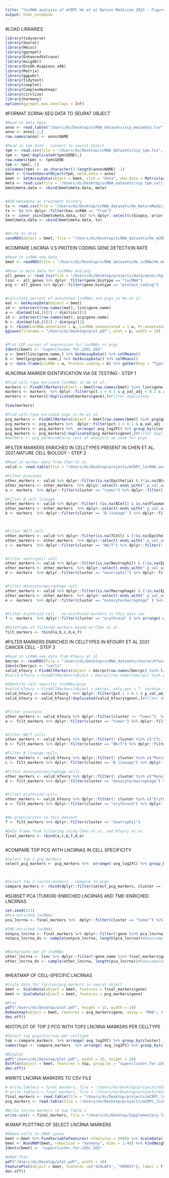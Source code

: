 ```yaml
---
title: "lncRNA analysis of mCRPC He et al Nature Medicine 2021 - Figure 1"
output: html_notebook
---
```

#LOAD LIBRARIES
```r

library(tidyverse)
library(Seurat)
library(Hmisc)
library(ggrepel)
library(EnhancedVolcano)
library(msigdbr)
library(EnsDb.Hsapiens.v86)
library(Matrix)
library(ggpubr)
library(tidytext)
library(cowplot)
library(ComplexHeatmap)
library(circlize)
library(harmony)
options(ggrepel.max.overlaps = Inf)


```

#FORMAT SCRNA-SEQ DATA TO SEURAT OBJECT
```r
#Read in meta data
anno <- read.table("/Users/ds/Desktop/scRNA_datasets/scp_metadata.tsv", sep = "\t", header = T)  
anno <- anno[-1,]
row.names(anno) <- anno$NAME

#Read in tpm data - convert to seurat object
tpm <- read.csv(file = "/Users/ds/Desktop/scRNA_datasets/scp_tpm.tsv", sep = "\t", header = TRUE)
tpm <- tpm[!duplicated(tpm$GENE),]
row.names(tpm) <- tpm$GENE
tpm <- tpm[,-1]
colnames(tpm) <- as.character(1:length(anno$NAME) -1)
bmet <- CreateSeuratObject(tpm, meta.data = anno)
bmet <- SetAssayData(object = bmet, slot = "data", new.data = Matrix(as.matrix(log1p(tpm)), sparse = T))#LogNormalize data slot
meta <- read.csv(file = "/Users/ds/Desktop/scRNA_datasets/scp_tpm_celltypes.csv")
bmet@meta.data <- cbind(bmet@meta.data, meta)


#Add metadata on treatment history
tx <- read.csv(file = "/Users/ds/Desktop/scRNA_datasets/He_NatureMedicine_tx.csv")
tx <- tx %>% dplyr::filter(has.scRNA == "True")
tx <- inner_join(bmet@meta.data, tx) %>% dplyr::select(c(biopsy, prior.enzalutamide, prior.abiraterone, prior.taxane, prior.platinum, prior.sipuleucel.T))
bmet@meta.data <- cbind(bmet@meta.data, tx)


#Write to disk
saveRDS(object = bmet, file = "/Users/ds/Desktop/scRNA_datasets/He_mCRPC.rds")

```



#COMPARE LNCRNA V.S PROTEIN CODING GENE DETECTION RATE
```r
#Read in scRNA-seq data
bmet <- readRDS(file = "/Users/ds/Desktop/scRNA_datasets/He_scRNA/He_mCRPC.rds")

#Read in meta data for lncRNAs and pcg
all_genes <- read_tsv(file = "/Users/ds/Desktop/projects/data/anno//hg38.genes.meta.tsv")
linc <- all_genes %>% dplyr::filter(gene.biotype == "lncRNA")
pcg <- all_genes %>% dplyr::filter(gene.biotype == "protein_coding")


#Calculate percent of annotated lncRNAs and pcgs in He et al. 
mat <- GetAssayData(object = bmet)
id <- intersect(row.names(mat), linc$gene.name)
a <- dim(mat[id,])[1] / dim(linc)[1]
id <- intersect(row.names(mat), pcg$gene.name)
b <- dim(mat[id,])[1] / dim(pcg)[1]
p <- rbind(LncRNA.annotated = a, LncRNA.unannotated = 1-a, Pc.annotated = b, Pc.unnanotated = 1-b) %>% data.frame(Fraction = .) %>% mutate(Type = c("lncRNA", "lncRNA", "Protein.coding", "Protein.coding")) %>% mutate(Group= c("Annotated", "Unannotated", 'Annotated', "Unannotated")) %>% ggplot(aes(x = Type, y = Fraction, fill = Group)) + geom_col(width = 0.5) + scale_fill_manual(values = c("navy", "darkred")) + theme_classic()
ggsave(filename = "/Users/ds/Desktop/plot.pdf", plot = p, width = 10)


#Plot CDF curves of expression for lncRNAs vs pcgs
Idents(bmet) <- "supercluster.for.LDSC.SEG"
a <- bmet[linc$gene.name,] %>% GetAssayData() %>% colMeans() 
b <- bmet[pcg$gene.name,] %>% GetAssayData() %>% colMeans() 
p <- data.frame(LncRNA = a, Protein.coding = b) %>% gather(key = "Type", value = "Average.expression") %>% ggplot(aes(x = Average.expression, color = Type)) + stat_ecdf() + scale_color_manual(values  = c("navy", "darkred")) + theme_classic()

```



#LNCRNA MARKER IDENTIFICATION VIA DE TESTING - STEP 1
```r
#Find cell-type enriched lncRNAs in He et al. 
markers <- FindAllMarkers(object = bmet[row.names(bmet) %in% linc$gene.name,], only.pos = T, verbose = T)
markers <- markers  %>% dplyr::filter(pct.1 > 0.1 & p_val_adj < 0.1 & avg_log2FC> 1) #Filter percent diff, logFC, and adj P value
markers <- markers[!duplicated(markers$gene),]#Filter duplicates

View(markers)

#Find cell-type enriched pcgs in He et al. 
pcg_markers <- FindAllMarkers(object = bmet[row.names(bmet) %in% pcg$gene.name], only.pos = T, verbose = T)
pcg_markers <- pcg_markers %>%  dplyr::filter(pct.1 > 0.1 & p_val_adj < 0.1 & avg_log2FC> 1) 
pcg_markers <- pcg_markers %>%  arrange(-avg_log2FC) %>% group_by(cluster) %>% slice_head(n = 2)   #Filter percent diff, logFC, and adj P value
pcg_markers <- pcg_markers[!duplicated(pcg_markers$gene),]#Filter duplicates
#markers <- pcg_markers#Carry rest of analysis as same for pcgs

```

#FILTER MARKERS ENRICHED IN CELLTYPES PRESENT IN CHEN ET AL. 2021 NATURE CELL BIOLOGY - STEP 2
```r
#Read in marker data from Chen et al. 
valid <- read.table(file = "/Users/ds/Desktop/projects/mCRPC_lncRNA_analysis/data/Manual.Marker.modify.txt", header = T)

#Filter prostate
other_markers <- valid %>% dplyr::filter(is.na(Epithelia) & (!is.na(BCell) | !is.na(DC)   | !is.na(Endothelia) | !is.na(Fibroblast) | !is.na(Macrophage) | !is.na(MastCell) | !is.na(Myofib) |  !is.na(Neutrophil) | !is.na(pDC) | !is.na(PlasmaCell) | !is.na(TCell)   )) 
other_markers <- other_markers  %>% dplyr::select(-ends_with(".p_val_adj")) %>% gather(key  = "Cell", value = "logFC", -markers.gene) %>% group_by(Cell) %>% dplyr::filter(logFC>1) %>% .$markers.gene %>% unique()
a <- markers  %>% dplyr::filter(cluster == "tumor") %>% dplyr::filter(!gene %in% other_markers) %>% arrange(-avg_log2FC) 

#Filter B cell lineage
other_markers <- valid %>% dplyr::filter( (is.na(BCell) & is.na(PlasmaCell))   & (!is.na(Epithelia) | !is.na(DC)   | !is.na(Endothelia) | !is.na(Fibroblast) | !is.na(Macrophage) | !is.na(MastCell) | !is.na(Myofib) |  !is.na(Neutrophil) | !is.na(pDC) |  !is.na(TCell)   )) 
other_markers <- other_markers  %>% dplyr::select(-ends_with(".p_val_adj")) %>% gather(key  = "Cell", value = "logFC", -markers.gene) %>% group_by(Cell) %>% dplyr::filter(logFC>1) %>% .$markers.gene %>% unique()
b <- markers  %>% dplyr::filter(cluster == "B lineage" ) %>% dplyr::filter(! gene %in% other_markers) %>% arrange(-avg_log2FC) 



#Filter NK/T cell
other_markers <- valid %>% dplyr::filter(is.na(TCell) & (!is.na(Epithelia) | !is.na(DC)   | !is.na(Endothelia) | !is.na(Fibroblast) | !is.na(Macrophage) | !is.na(MastCell) | !is.na(Myofib) |  !is.na(Neutrophil) | !is.na(pDC) | !is.na(PlasmaCell) | !is.na(BCell)   )) 
other_markers <- other_markers  %>% dplyr::select(-ends_with(".p_val_adj")) %>% gather(key  = "Cell", value = "logFC", -markers.gene) %>% group_by(Cell) %>% dplyr::filter(logFC>1) %>% .$markers.gene %>% unique()
c <- markers  %>% dplyr::filter(cluster == "NK/T") %>% dplyr::filter(! gene %in% other_markers) %>% arrange(-avg_log2FC) 


#Filter neutrophil cell
other_markers <- valid %>% dplyr::filter(is.na(Neutrophil) & (!is.na(Epithelia) | !is.na(DC)   | !is.na(Endothelia) | !is.na(Fibroblast) | !is.na(Macrophage) | !is.na(MastCell) | !is.na(Myofib) |  !is.na(TCell) | !is.na(pDC) | !is.na(PlasmaCell) | !is.na(BCell)   )) 
other_markers <- other_markers  %>% dplyr::select(-ends_with(".p_val_adj")) %>% gather(key  = "Cell", value = "logFC", -markers.gene) %>% group_by(Cell) %>% dplyr::filter(logFC>1) %>% .$markers.gene %>% unique()
d <- markers  %>% dplyr::filter(cluster == "neutrophil") %>% dplyr::filter(! gene %in% other_markers) %>% arrange(-avg_log2FC) 


#Filter monocyte/macrophage cell
other_markers <- valid %>% dplyr::filter(is.na(Macrophage) & (!is.na(Epithelia) | !is.na(DC)   | !is.na(Endothelia) | !is.na(Fibroblast) | !is.na(Neutrophil) | !is.na(MastCell) | !is.na(Myofib) |  !is.na(TCell) | !is.na(pDC) | !is.na(PlasmaCell) | !is.na(BCell)   )) 
other_markers <- other_markers  %>% dplyr::select(-ends_with(".p_val_adj")) %>% gather(key  = "Cell", value = "logFC", -markers.gene) %>% group_by(Cell) %>% dplyr::filter(logFC>1) %>% .$markers.gene %>% unique()
e <- markers  %>% dplyr::filter(cluster == "monocyte/macrophage" ) %>% dplyr::filter(! gene %in% other_markers) %>% arrange(-avg_log2FC) 


#Filter erythroid cell - no erythroid markers in this data set
f <- markers  %>% dplyr::filter(cluster == "erythroid" ) %>% arrange(-avg_log2FC) 

#Dataframe of filtered markers based on Chen et al. 
filt_markers <- rbind(a,b,c,d,e,f)


```


#FILTER MARKERS ENRICHED IN CELLTYPES IN KFOURY ET AL 2021 CANCER CELL - STEP 3
```r
#Read in scRNA-seq data from Kfoury et al. 
bmcrpc <- readRDS(file = "/Users/ds/Desktop/scRNA_datasets/seurat/Kfoury_bmCRPC_scRNA.rds")
Idents(bmcrpc) <- "cells"
valid_kfoury <-FindAllMarkers(object = bmcrpc[row.names(bmcrpc) %in% linc$gene.name,], only.pos = T, verbose = T)
#valid_kfoury <-FindAllMarkers(object = bmcrpc[row.names(bmcrpc) %in% pcg$gene.name,], only.pos = T, verbose = T)

#Identify cell-specific lncRNAs/pcgs
#valid_kfoury <-FindAllMarkers(object = bmcrpc, only.pos = T, verbose = T)
valid_kfoury <- valid_kfoury  %>% dplyr::filter(pct.1 > 0.1 & p_val_adj < 0.1 & avg_log2FC> 1) %>%  arrange(-avg_log2FC) 
valid_kfoury <- valid_kfoury[!duplicated(valid_kfoury$gene),]#Filter duplicates


#Filter prostate
other_markers <- valid_kfoury %>% dplyr::filter(cluster != "Tumor")  %>% .$gene
a <- filt_markers %>% dplyr::filter(cluster == "tumor") %>% dplyr::filter( !gene %in% other_markers )


#Filter NK/T cells
other_markers <- valid_kfoury %>% dplyr::filter(! cluster %in% c("CTL-1", "CTL-2", "NK", "NKT", "CD4+ Naive" ,"Treg Active","Th1/17","Treg Resting","CD8+ Naive"))  %>% .$gene
b <- filt_markers %>% dplyr::filter(cluster == "NK/T") %>% dplyr::filter( !gene %in% other_markers )

#Filter B lineage cells
other_markers <- valid_kfoury %>% dplyr::filter(! cluster %in% c("Mature B","memBcell" ,"Pro-B","Immature B cells"))  %>% .$gene
c <- filt_markers %>% dplyr::filter(cluster == "B lineage") %>% dplyr::filter( !gene %in% other_markers )

#Filter monocyte/macrophage cells
other_markers <- valid_kfoury %>% dplyr::filter(! cluster %in% c("Mono3" , "mDC"  ,"TIM" ,"TAM" ,"Mono2"  ,"Mono1","Monocyte prog")) %>%  .$gene
d <- filt_markers %>% dplyr::filter(cluster == "monocyte/macrophage") %>% dplyr::filter( !gene %in% other_markers )


#Filter erythroid cells
other_markers <- valid_kfoury %>% dplyr::filter(! cluster %in% c("Erythroid")) %>% .$gene
e <- filt_markers %>% dplyr::filter(cluster == "erythroid") %>% dplyr::filter( !gene %in% other_markers )


#No granulocytes in this dataset
f <- filt_markers %>% dplyr::filter(cluster == "neutrophil")

#Data frame from filtering using Chen et al. and Kfoury et al. 
final_markers <- rbind(a,c,b,f,d,e)



```

#COMPARE TOP PCG WITH LNCRNAS IN CELL SPECIFICITY
```r

#Select top 2 pcg markers
select_pcg_markers <- pcg_markers %>%  arrange(-avg_log2FC) %>% group_by(cluster) %>% slice_head(n = 2)



#Select top 2 lncrna markers - compare to pcgs
compare_markers <- rbind(dplyr::filter(select_pcg_markers, cluster == 'tumor'), dplyr::filter(final_markers, cluster == 'tumor'),dplyr::filter(select_pcg_markers, cluster == "B lineage") , dplyr::filter(final_markers, cluster == 'B lineage'),dplyr::filter(select_pcg_markers, cluster == "NK/T"),dplyr::filter(final_markers, cluster == 'NK/T'),dplyr::filter(select_pcg_markers, cluster == "neutrophil"),dplyr::filter(final_markers, cluster == 'neutrophil'),dplyr::filter(select_pcg_markers, cluster == "monocyte/macrophage"),dplyr::filter(final_markers, cluster == 'monocyte/macrophage'),dplyr::filter(select_pcg_markers, cluster == "erythroid"),dplyr::filter(final_markers, cluster == 'erythroid'))
```


#SUBSET PCA (TUMOR)-ENRICHED LNCRNAS AND TME-ENRICHED LNCRNAS
```r

set.seed(111)
#Pca-enriched lncRNAs
pca_lncrna <- final_markers %>%  dplyr::filter(cluster == "tumor") %>% arrange(-avg_log2FC)  %>% .$gene

#TME-enriched lncRNAs
notpca_lncrna <- final_markers %>% dplyr::filter(!gene %in% pca_lncrna) %>% arrange(-avg_log2FC) %>% .$gene
notpca_lncrna_ds <- sample(notpca_lncrna, length(pca_lncrna))#Downsampled version


#Background set of lncRNAs
other_lncrna <- linc %>% dplyr::filter(!gene.name %in% final_markers$gene) %>% .$gene.name
other_lncrna_ds <- sample(other_lncrna, length(pca_lncrna))#Downsampled version



```


#HEATMAP OF CELL-SPECIFIC LNCRNAS
```r
#Scale data for lncrnas/pcg markers in seurat object
bmet <- ScaleData(object = bmet, features = final_markers$gene)
bmet <- ScaleData(object = bmet, features = pcg_markers$gene)

#Plot
pdf("/Users/ds/Desktop/plot.pdf", height = 15, width = 10)
DoHeatmap(object = bmet, features = pcg_markers$gene, assay = "RNA", slot = "scale.data",   )+ theme(axis.text.y = element_text(size = 0)) 
dev.off()

```


#DOTPLOT OF TOP 2 PCG WITH TOP2 LNCRNA MARKERS PER CELLTYPE
```r
#Select top pcgs/lncrnas per celltype
top <-compare_markers  %>% arrange(-avg_log2FC) %>% group_by(cluster)  %>% dplyr::slice(1:4) %>% .$gene
names(top) <- compare_markers  %>% arrange(-avg_log2FC) %>% group_by(cluster)  %>% dplyr::slice(1:4) %>% .$cluster

#Dotplot
pdf("/Users/ds/Desktop/plot.pdf", width = 15, height = 10)
DotPlot(object = bmet, features = top, group.by = "supercluster.for.LDSC.SEG") + theme(axis.text.x = element_text(angle = 90, vjust = 0.5, hjust=1, size = 20), text = element_text(size = 20), axis.text.y = element_text(size = 20)) + coord_flip() + theme(axis.text.y.left  = element_text(color = rep(c('red', 'red', 'blue', 'blue'), 5)))
dev.off()
```

#WRITE LNCRNA MARKERS TO CSV FILE
```r
# write.table(x = final_markers, file = "/Users/ds/Desktop/projects/mCRPC_lncRNA_analysis/results/final_markers_mCRPC_He.txt", quote = F, sep = "\t", row.names = F, col.names = T)
# write.table(x = final_markers, file = "/Users/ds/Desktop/projects/mCRPC_lncRNA_analysis/results/final_markers_pcg_mCRPC_He.txt", quote = F, sep = "\t", row.names = F, col.names = T)
final_markers <- read.table(file = "/Users/ds/Desktop/projects/mCRPC_lncRNA_analysis/results/final_markers_mCRPC_He.txt", header = T, sep = "\t")
pcg_markers <- read.table(file = "/Users/ds/Desktop/projects/mCRPC_lncRNA_analysis/results/final_markers_pcg_mCRPC_He.txt", header = T, sep = "\t")

#Write lncrna markers to Sup Table 1
write.csv(x = final_markers, file = "/Users/ds/Desktop/Supplementary.Table1.csv",quote = F, row.names = F)


```


#UMAP PLOTTING OF SELECT LNCRNA MARKERS
```r


#Embed cells in UMAP space
bmet <-bmet %>% FindVariableFeatures( nfeatures = 2000) %>% ScaleData() %>%RunPCA() %>%  RunHarmony( "biosample_id", seed = 123)
bmet <- RunUMAP(bmet, reduction = "harmony", dims = 1:40) %>% FindNeighbors(reduction = "harmony", dims = 1:40) %>% FindClusters(resolution = 0.6, algorithm = 1, random.seed =123) 
Idents(bmet) <- "supercluster.for.LDSC.SEG"

#UMAP Plot
pdf("/Users/ds/Desktop/plot.pdf", width = 10)
FeaturePlot(object = bmet, features =c("SCHLAP1", "SMIM25"), label = T, repel = T, label.size = 3)
dev.off()




```



